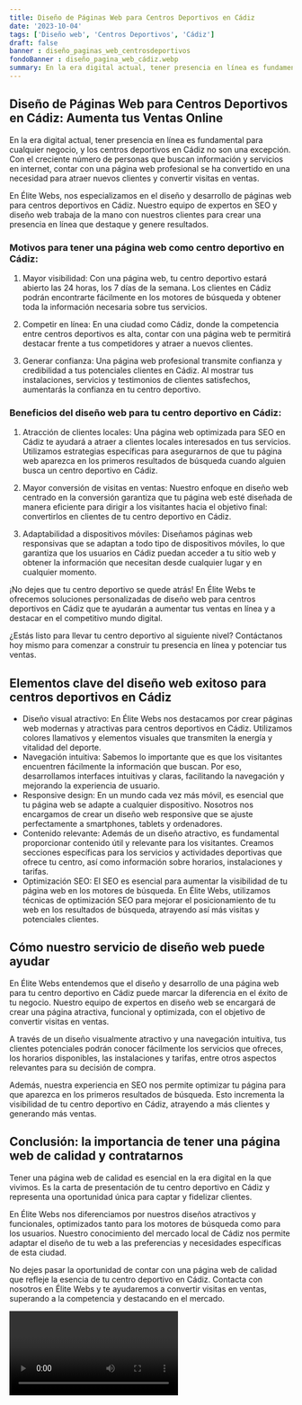 ```yaml
---
title: Diseño de Páginas Web para Centros Deportivos en Cádiz
date: '2023-10-04'
tags: ['Diseño web', 'Centros Deportivos', 'Cádiz']
draft: false
banner : diseño_paginas_web_centrosdeportivos
fondoBanner : diseño_pagina_web_cádiz.webp
summary: En la era digital actual, tener presencia en línea es fundamental para cualquier negocio, y los centros deportivos en Cádiz no son una excepción. Con el creciente número de personas que buscan información y servicios en internet, contar con una página web profesional se ha convertido en una necesidad para atraer nuevos clientes y convertir visitas en ventas.
---
```


## Diseño de Páginas Web para Centros Deportivos en Cádiz: Aumenta tus Ventas Online

En la era digital actual, tener presencia en línea es fundamental para cualquier negocio, y los centros deportivos en Cádiz no son una excepción. Con el creciente número de personas que buscan información y servicios en internet, contar con una página web profesional se ha convertido en una necesidad para atraer nuevos clientes y convertir visitas en ventas.

En Élite Webs, nos especializamos en el diseño y desarrollo de páginas web para centros deportivos en Cádiz. Nuestro equipo de expertos en SEO y diseño web trabaja de la mano con nuestros clientes para crear una presencia en línea que destaque y genere resultados.

### Motivos para tener una página web como centro deportivo en Cádiz:

1. Mayor visibilidad: Con una página web, tu centro deportivo estará abierto las 24 horas, los 7 días de la semana. Los clientes en Cádiz podrán encontrarte fácilmente en los motores de búsqueda y obtener toda la información necesaria sobre tus servicios.

2. Competir en línea: En una ciudad como Cádiz, donde la competencia entre centros deportivos es alta, contar con una página web te permitirá destacar frente a tus competidores y atraer a nuevos clientes.

3. Generar confianza: Una página web profesional transmite confianza y credibilidad a tus potenciales clientes en Cádiz. Al mostrar tus instalaciones, servicios y testimonios de clientes satisfechos, aumentarás la confianza en tu centro deportivo.

### Beneficios del diseño web para tu centro deportivo en Cádiz:

1. Atracción de clientes locales: Una página web optimizada para SEO en Cádiz te ayudará a atraer a clientes locales interesados en tus servicios. Utilizamos estrategias específicas para asegurarnos de que tu página web aparezca en los primeros resultados de búsqueda cuando alguien busca un centro deportivo en Cádiz.

2. Mayor conversión de visitas en ventas: Nuestro enfoque en diseño web centrado en la conversión garantiza que tu página web esté diseñada de manera eficiente para dirigir a los visitantes hacia el objetivo final: convertirlos en clientes de tu centro deportivo en Cádiz.

3. Adaptabilidad a dispositivos móviles: Diseñamos páginas web responsivas que se adaptan a todo tipo de dispositivos móviles, lo que garantiza que los usuarios en Cádiz puedan acceder a tu sitio web y obtener la información que necesitan desde cualquier lugar y en cualquier momento.

¡No dejes que tu centro deportivo se quede atrás! En Élite Webs te ofrecemos soluciones personalizadas de diseño web para centros deportivos en Cádiz que te ayudarán a aumentar tus ventas en línea y a destacar en el competitivo mundo digital.

¿Estás listo para llevar tu centro deportivo al siguiente nivel? Contáctanos hoy mismo para comenzar a construir tu presencia en línea y potenciar tus ventas.

<GifSeo />

<Cta />

## Elementos clave del diseño web exitoso para centros deportivos en Cádiz

- Diseño visual atractivo: En Élite Webs nos destacamos por crear páginas web modernas y atractivas para centros deportivos en Cádiz. Utilizamos colores llamativos y elementos visuales que transmiten la energía y vitalidad del deporte.
- Navegación intuitiva: Sabemos lo importante que es que los visitantes encuentren fácilmente la información que buscan. Por eso, desarrollamos interfaces intuitivas y claras, facilitando la navegación y mejorando la experiencia de usuario.
- Responsive design: En un mundo cada vez más móvil, es esencial que tu página web se adapte a cualquier dispositivo. Nosotros nos encargamos de crear un diseño web responsive que se ajuste perfectamente a smartphones, tablets y ordenadores.
- Contenido relevante: Además de un diseño atractivo, es fundamental proporcionar contenido útil y relevante para los visitantes. Creamos secciones específicas para los servicios y actividades deportivas que ofrece tu centro, así como información sobre horarios, instalaciones y tarifas.
- Optimización SEO: El SEO es esencial para aumentar la visibilidad de tu página web en los motores de búsqueda. En Élite Webs, utilizamos técnicas de optimización SEO para mejorar el posicionamiento de tu web en los resultados de búsqueda, atrayendo así más visitas y potenciales clientes.

## Cómo nuestro servicio de diseño web puede ayudar

En Élite Webs entendemos que el diseño y desarrollo de una página web para tu centro deportivo en Cádiz puede marcar la diferencia en el éxito de tu negocio. Nuestro equipo de expertos en diseño web se encargará de crear una página atractiva, funcional y optimizada, con el objetivo de convertir visitas en ventas.

A través de un diseño visualmente atractivo y una navegación intuitiva, tus clientes potenciales podrán conocer fácilmente los servicios que ofreces, los horarios disponibles, las instalaciones y tarifas, entre otros aspectos relevantes para su decisión de compra.

Además, nuestra experiencia en SEO nos permite optimizar tu página para que aparezca en los primeros resultados de búsqueda. Esto incrementa la visibilidad de tu centro deportivo en Cádiz, atrayendo a más clientes y generando más ventas.

## Conclusión: la importancia de tener una página web de calidad y contratarnos

Tener una página web de calidad es esencial en la era digital en la que vivimos. Es la carta de presentación de tu centro deportivo en Cádiz y representa una oportunidad única para captar y fidelizar clientes.

En Élite Webs nos diferenciamos por nuestros diseños atractivos y funcionales, optimizados tanto para los motores de búsqueda como para los usuarios. Nuestro conocimiento del mercado local de Cádiz nos permite adaptar el diseño de tu web a las preferencias y necesidades específicas de esta ciudad.

No dejes pasar la oportunidad de contar con una página web de calidad que refleje la esencia de tu centro deportivo en Cádiz. Contacta con nosotros en Élite Webs y te ayudaremos a convertir visitas en ventas, superando a la competencia y destacando en el mercado.

<Video />

<CtaBot job='Centros Deportivos' city='Cádiz'/>

<Gmaps query='Cádiz+españa+maps' />